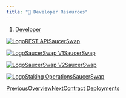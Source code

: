 ```yaml
---
title: "🔮 Developer Resources"
---
```


1. [Developer](/developerx)

[![Logo](/images/developerx/~/files/v0/b/gitbook-x-prod.appspot.com/o/collections/aBf6JnIPeeDq8E21sP47/icon/3bLz2tbaXbgx395QLaKi/Alien2_3_1.png)REST APISaucerSwap](https://docs.saucerswap.finance/v/developer/rest-api)

[![Logo](/images/developerx/~/files/v0/b/gitbook-x-prod.appspot.com/o/collections/aBf6JnIPeeDq8E21sP47/icon/3bLz2tbaXbgx395QLaKi/Alien2_3_1.png)SaucerSwap V1SaucerSwap](https://docs.saucerswap.finance/v/developer/saucerswap-v1)

[![Logo](/images/developerx/~/files/v0/b/gitbook-x-prod.appspot.com/o/collections/aBf6JnIPeeDq8E21sP47/icon/3bLz2tbaXbgx395QLaKi/Alien2_3_1.png)SaucerSwap V2SaucerSwap](https://docs.saucerswap.finance/v/developer/saucerswap-v2)

[![Logo](/images/developerx/~/files/v0/b/gitbook-x-prod.appspot.com/o/collections/aBf6JnIPeeDq8E21sP47/icon/3bLz2tbaXbgx395QLaKi/Alien2_3_1.png)Staking OperationsSaucerSwap](https://docs.saucerswap.finance/v/developer/staking-operations)

[PreviousOverview](/tokenomics/overview)[NextContract Deployments](/developerx/contract-deployments)
